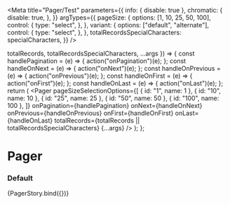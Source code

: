 

<Meta
  title="Pager/Test"
  parameters={{
    info: { disable: true },
    chromatic: {
      disable: true,
    },
  }}
  argTypes={{
    pageSize: {
      options: [1, 10, 25, 50, 100],
      control: {
        type: "select",
      },
    },
    variant: {
      options: ["default", "alternate"],
      control: {
        type: "select",
      },
    },
    totalRecordsSpecialCharacters: specialCharacters,
  }}
/>

  totalRecords,
  totalRecordsSpecialCharacters,
  ...args
}) => {
  const handlePagination = (e) => {
    action("onPagination")(e);
  };
  const handleOnNext = (e) => {
    action("onNext")(e);
  };
  const handleOnPrevious = (e) => {
    action("onPrevious")(e);
  };
  const handleOnFirst = (e) => {
    action("onFirst")(e);
  };
  const handleOnLast = (e) => {
    action("onLast")(e);
  };
  return (
    <Pager
      pageSizeSelectionOptions={[
        { id: "1", name: 1 },
        { id: "10", name: 10 },
        { id: "25", name: 25 },
        { id: "50", name: 50 },
        { id: "100", name: 100 },
      ]}
      onPagination={handlePagination}
      onNext={handleOnNext}
      onPrevious={handleOnPrevious}
      onFirst={handleOnFirst}
      onLast={handleOnLast}
      totalRecords={totalRecords || totalRecordsSpecialCharacters}
      {...args}
    />
  );
};

# Pager

### Default

<Canvas>
  <Story
    name="default"
    args={{
      totalRecords: "100",
      totalRecordsSpecialCharacters: undefined,
      showPageSizeSelection: false,
      pageSize: 10,
      currentPage: "1",
      variant: "default",
      showPageSizeLabelBefore: true,
      showPageSizeLabelAfter: true,
      showTotalRecords: true,
      showFirstAndLastButtons: true,
      showPreviousAndNextButtons: true,
      showPageCount: true,
    }}
  >
    {PagerStory.bind({})}
  </Story>
</Canvas>
